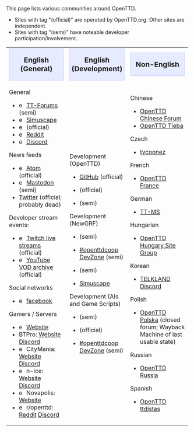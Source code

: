This page lists various communities around OpenTTD.
* Sites with tag "(official)" are operated by OpenTTD.org. Other sites are independent.
* Sites with tag "(semi)" have noteable developer participation/involvement.

{| cellspacing="3" class="mainpagetable" align="left" style="border:0; padding: 3px"
|- valign="top" style="background-color: #f1f2fe"
|width="33%"|<div style="text-align:center; font-size:1.2em; background-color: #E7EBFF; border: 1px solid #c7c8fe">'''English (General)'''</div>
|width="33%"|<div style="text-align:center; font-size:1.2em; background-color: #E7EBFF; border: 1px solid #c7c8fe">'''English (Development)'''</div>
|width="33%"|<div style="text-align:center; font-size:1.2em; background-color: #E7EBFF; border: 1px solid #c7c8fe">'''Non-English'''</div>
|-
|General
* [[File:en/Community/Social Icons/tt-forums.png|16px]] [https://www.tt-forums.net TT-Forums] (semi)
* [[File:en/Community/Social Icons/simuscape.png|16px]] [http://www.simuscape.net Simuscape]
* [[File:en/Community/Social Icons/webchat.png|16px]] {{en/OFTC|openttd}} (official)
* [[File:en/Community/Social Icons/reddit.png|16px]] [https://www.reddit.com/r/openttd Reddit]
* [[File:en/Community/Social Icons/discord.png|16px]] [https://discord.gg/openttd Discord]

News feeds
* [[File:en/Community/Social Icons/atom.png|16px]] [https://www.openttd.org/feed.xml Atom] (official)
* [[File:en/Community/Social Icons/mastodon.png|16px]] [https://fosstodon.org/@openttd Mastodon] (semi)
* [https://twitter.com/OpenTTDnews Twitter] (official; probably dead)

Developer stream events:
* [[File:en/Community/Social Icons/twitch.png|16px]] [https://www.twitch.tv/openttdlive/about Twitch live streams] (official)
* [[File:en/Community/Social Icons/youtube.png|16px]] [https://www.youtube.com/channel/UCbzMyqIFbQRAR6uYsnWjhRw/videos YouTube VOD archive] (official)

Social networks
* [[File:en/Community/Social Icons/facebook.png|16px]] [https://www.facebook.com/pages/OpenTTD/13607694555 facebook]

Gamers / Servers
* [[File:en/Community/Social Icons/openttdcoop.png|16px]] {{en/OFTC|openttdcoop}} [https://www.openttdcoop.org Website]
* BTPro: [http://www.btpro.nl Website] [https://discord.gg/6WCmKP Discord]
* [[File:en/Community/Social Icons/citymania.png|16px]] CityMania: [http://www.citymania.org/ Website] [https://discord.com/invite/Nrdcd2y Discord]
* [[File:en/Community/Social Icons/n-ice.png|16px]] n-ice: [http://www.n-ice.org/openttd/ Website] [https://discord.gg/HRVrnY4 Discord]
* [[File:en/Community/Social Icons/novapolis.png|16px]] Novapolis: [http://www.novapolis.net/ Website]
* [[File:en/Community/Social Icons/reddit.png|16px]] r/openttd: [https://www.reddit.com/r/openttd Reddit] [https://discordapp.com/invite/0nQXSRX64lIL1zk4 Discord]

|Development (OpenTTD)
* [https://github.com/OpenTTD/OpenTTD GitHub] (official)
* {{en/OFTC|openttd}} (official)
* {{en/Forum|TT-Forums|forum=33}} (semi)

Development (NewGRF)
* {{en/Forum|TT-Forums|forum=66}} (semi)
* [https://dev.openttdcoop.org #openttdcoop DevZone] (semi)
* {{en/OFTC|openttdcoop.devzone}} (semi)
* [http://www.simuscape.net Simuscape]

Development (AIs and Game Scripts)
* {{en/Forum|TT-Forums|forum=65}} (semi)
* {{en/OFTC|openttd}} (official)
* [https://dev.openttdcoop.org #openttdcoop DevZone] (semi)
|Chinese
* [http://openttd.imotor.com/ OpenTTD Chinese Forum]
* [https://tieba.baidu.com/f?kw=openttd OpenTTD Tieba]
Czech
* [http://tycoonez.com tycoonez]

French
* [http://www.openttd.fr OpenTTD France]

German
* [http://www.tt-ms.de TT-MS]

Hungarian
* [http://www.openttdhungary.gportal.hu/ OpenTTD Hungary Site Group]

Korean
* [http://telk.kr TELKLAND] [https://discord.com/invite/7HCXyJF Discord]

Polish
* [https://web.archive.org/web/20230731143716/https://openttd-polska.pl/ OpenTTD Polska] (closed forum; Wayback Machine of last usable state)

Russian
*[http://open.ttdrussia.net/ OpenTTD Russia]

Spanish
*[https://ttdistas.es/ OpenTTD ttdistas]
|}